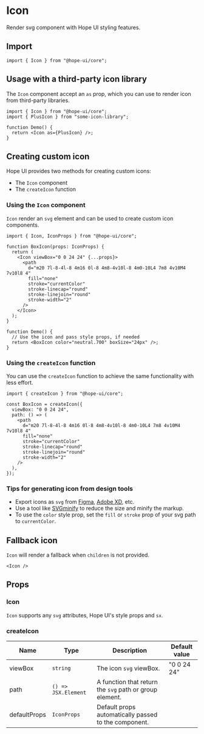 

# Icon

Render svg component with Hope UI styling features.

## Import

```tsx
import { Icon } from "@hope-ui/core";
```

## Usage with a third-party icon library

The `Icon` component accept an `as` prop, which you can use to render icon from third-party libraries.

```tsx
import { Icon } from "@hope-ui/core";
import { PlusIcon } from "some-icon-library";

function Demo() {
  return <Icon as={PlusIcon} />;
}
```

## Creating custom icon

Hope UI provides two methods for creating custom icons:

- The `Icon` component
- The `createIcon` function

### Using the `Icon` component

`Icon` render an `svg` element and can be used to create custom icon components.

<Preview>
  <Icon viewBox="0 0 24 24" color="neutral.700" boxSize="24px">
    <path
      d="m20 7l-8-4l-8 4m16 0l-8 4m8-4v10l-8 4m0-10L4 7m8 4v10M4 7v10l8 4"
      fill="none"
      stroke="currentColor"
      stroke-linecap="round"
      stroke-linejoin="round"
      stroke-width="2"
    />
  </Icon>
</Preview>

```tsx
import { Icon, IconProps } from "@hope-ui/core";

function BoxIcon(props: IconProps) {
  return (
    <Icon viewBox="0 0 24 24" {...props}>
      <path
        d="m20 7l-8-4l-8 4m16 0l-8 4m8-4v10l-8 4m0-10L4 7m8 4v10M4 7v10l8 4"
        fill="none"
        stroke="currentColor"
        stroke-linecap="round"
        stroke-linejoin="round"
        stroke-width="2"
      />
    </Icon>
  );
}

function Demo() {
  // Use the icon and pass style props, if needed
  return <BoxIcon color="neutral.700" boxSize="24px" />;
}
```

### Using the `createIcon` function

You can use the `createIcon` function to achieve the same functionality with less effort.

```tsx
import { createIcon } from "@hope-ui/core";

const BoxIcon = createIcon({
  viewBox: "0 0 24 24",
  path: () => (
    <path
      d="m20 7l-8-4l-8 4m16 0l-8 4m8-4v10l-8 4m0-10L4 7m8 4v10M4 7v10l8 4"
      fill="none"
      stroke="currentColor"
      stroke-linecap="round"
      stroke-linejoin="round"
      stroke-width="2"
    />
  ),
});
```

### Tips for generating icon from design tools

- Export icons as `svg` from [Figma](https://www.figma.com/), [Adobe XD](https://www.adobe.com/fr/products/xd.html), etc.
- Use a tool like [SVGminify](https://www.svgminify.com/) to reduce the size and minify the markup.
- To use the `color` style prop, set the `fill` or `stroke` prop of your svg path to `currentColor`.

## Fallback icon

`Icon` will render a fallback when `children` is not provided.

<Preview>
  <Icon />
</Preview>

```tsx
<Icon />
```

## Props

### Icon

`Icon` supports any `svg` attributes, Hope UI's style props and `sx`.

### createIcon

| Name         | Type                | Description                                             | Default value |
| ------------ | ------------------- | ------------------------------------------------------- | ------------- |
| viewBox      | `string`            | The icon `svg` viewBox.                                 | "0 0 24 24"   |
| path         | `() => JSX.Element` | A function that return the `svg` path or group element. |               |
| defaultProps | `IconProps`         | Default props automatically passed to the component.    |               |
